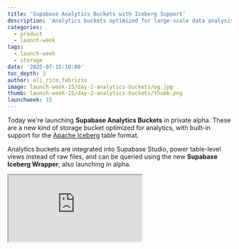```yaml
---
title: 'Supabase Analytics Buckets with Iceberg Support'
description: 'Analytics buckets optimized for large-scale data analysis with Apache Iceberg support.'
categories:
  - product
  - launch-week
tags:
  - launch-week
  - storage
date: '2025-07-15:10:00'
toc_depth: 3
author: oli_rice,fabrizio
image: launch-week-15/day-2-analytics-buckets/og.jpg
thumb: launch-week-15/day-2-analytics-buckets/thumb.png
launchweek: 15
---
```


Today we're launching **Supabase Analytics Buckets** in private alpha. These are a new kind of storage bucket optimized for analytics, with built-in support for the [Apache Iceberg](https://iceberg.apache.org/) table format.

Analytics buckets are integrated into Supabase Studio, power table-level views instead of raw files, and can be queried using the new **Supabase Iceberg Wrapper**, also launching in alpha.

<div className="video-container mb-8">
  <iframe
    className="w-full"
    src="https://www.youtube-nocookie.com/embed/BigtFoFCVBk"
    title="Supabase Analytics Buckets with Iceberg Support"
    allow="accelerometer; autoplay; clipboard-write; encrypted-media; fullscreen; gyroscope; picture-in-picture; web-share"
    allowfullscreen
  />
</div>

## Why Iceberg

Apache Iceberg is a high-performance, open table format for large-scale analytics on object storage. It brings the performance and features of a database to the flexibility of flat files.

We chose Iceberg for its bottomless data model (append-only, immutable history), built-in snapshotting and versioning (time travel), and support for schema evolution. Iceberg is also an open standard widely supported across the ecosystem. Supabase is committed to [**open standards and portability**](https://supabase.com/blog/open-data-standards-postgres-otel-iceberg), and Iceberg aligns with that goal by enabling users to move data in and out without being locked into proprietary formats.

## Setting up Analytics Buckets

Once your project has been accepted into the alpha release program, Analytics buckets can be created via Studio and the API. To create an analytics bucket, visit `Storage > New bucket` in Studio.

<Img
  alt="Creating a new analytics bucket"
  src="/images/blog/launch-week-15/day-2-analytics-buckets/img1.png"
/>

Analytics buckets are a separate bucket type from standard Supabase Storage buckets. You can't mix file types between the two.

They're stored in a new system table: `storage.buckets_iceberg`. These buckets are not included in the `storage.buckets` table and objects inside them are not shown in `storage.objects`. However, the `listBuckets()` endpoint returns a merged list of standard and analytics buckets for consistency with Studio and API consumers.

<Img
  alt="Analytics buckets in Studio"
  src="/images/blog/launch-week-15/day-2-analytics-buckets/img4.png"
/>

After creating the bucket, we're met with connection details. Copy the `WAREHOUSE`, `VAULT_TOKEN`, and `CATALOG_URI` values and and create an Iceberg namespace and table using your preferred method. The example below uses pyiceberg to create a namespace `market` with table `prices`:

```python
import datetime
import pyarrow as pa
from pyiceberg.catalog.rest import RestCatalog
from pyiceberg.exceptions import NamespaceAlreadyExistsError, TableAlreadyExistsError

# Define catalog connection details (replace variables)
WAREHOUSE= ...
VAULT_TOKEN = ...
CATALOG_URI= ...

# Connect to Supabase Data Catalog
catalog = RestCatalog(
    name="catalog",
    warehouse=WAREHOUSE,
    uri=CATALOG_URI,
    token=VAULT_TOKEN,
)

# Schema and Table Names
namespace_name = "market"
table_name = "prices"

# Create default namespace
catalog.create_namespace(namespace_name)

df = pa.table({
    "tenant_id": pa.array([], type=pa.string()),
    "store_id": pa.array([], type=pa.string()),
    "item_id": pa.array([], type=pa.string()),
    "price": pa.array([], type=pa.float64()),
    "timestamp": pa.array([], type=pa.int64()),
})

# Create an Iceberg table
table = catalog.create_table(
    (namespace_name, table_name),
    schema=df.schema,
)
```

Back in Studio, we can see the newly created our newly created Namespace with `0/1 connected tables`

<Img
  alt="Iceberg namespace in Studio"
  src="/images/blog/launch-week-15/day-2-analytics-buckets/img5.png"
/>

Click connect and select a `Target Schema` to map the Iceberg tables into. It is reccomended to create a standalone schema for your tables. Do not use the `public` schema because that would expose your table over the project's REST API.

<Img
  alt="Connecting Iceberg tables to schema"
  src="/images/blog/launch-week-15/day-2-analytics-buckets/img2.png"
/>

## Querying Analytics Buckets

Viewing an analytics bucket in Supabase Studio redirects you to the Table Editor. Instead of exposing raw Parquet files, the system shows a table explorer, powered by the [**Supabase Iceberg Wrapper**](https://fdw.dev/catalog/).

The wrapper exposes Iceberg tables through a SQL interface, so you can inspect and query your data using Studio, or any SQL IDE. This makes analytical data feel like a native part of your Supabase project.

<Img
  alt="Querying Iceberg tables in Studio"
  src="/images/blog/launch-week-15/day-2-analytics-buckets/img3.png"
/>

In this case the corresponding SQL query to access the data would be

```sql
select
  *
from market_analytics.prices;
```

## Writing to Analytics Buckets

Writing is a work in progress. We're actively building [**Supabase ETL**](https://github.com/supabase/etl), which will allow you to write directly from Postgres into Iceberg-backed buckets. We'll also add write capability to the Supabase Iceberg Wrapper as soon as write support lands in the upstream [iceberg-rust client library](https://github.com/apache/iceberg-rust). This will complete the workflow of **write → store → query**, all inside Supabase.

Once live, that enables bottomless Postgres storage through shifting records into Analytics Buckets, all using open formats. As a bonus, Iceberg gets us time travel for free.

## Alpha Launch Limits

Analytics Buckets are launching in private alpha with the following constraints:

- Two analytics buckets per project
- Up to five namespaces per bucket
- Ten tables per namespace
- Pricing will be announced in a few weeks
- You cannot store standard objects in analytics buckets

## Roadmap and What's Next

This launch marks the first step toward full analytical capabilities in Supabase. Over the next few months, we'll introduce SQL catalog support so you can explore Iceberg table metadata directly from the database. Studio will also gain deeper integration for schema inspection, column-level filtering, and time travel queries. Our goal is to make Supabase a full-featured HTAP backend, where you can write, store, and query analytical data seamlessly.

## Try It Out

[Join the waitlist here](https://forms.supabase.com/analytics-buckets) to get early access and start working with bottomless, time-travel-capable analytics data inside Supabase.
